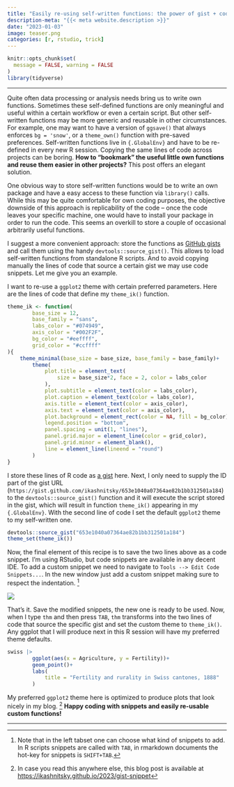 ```yaml
---
title: "Easily re-using self-written functions: the power of gist + code snippet duo"
description-meta: "{{< meta website.description >}}"
date: "2023-01-03"
image: teaser.png
categories: [r, rstudio, trick]
---
```


```r
knitr::opts_chunk$set(
  message = FALSE, warning = FALSE
)
library(tidyverse)
```

***

Quite often data processing or analysis needs bring us to write own functions. Sometimes these self-defined functions are only meaningful and useful within a certain workflow or even a certain script. But other self-written functions may be more generic and reusable in other circumstances. For example, one may want to have a version of `ggsave()` that always enforces `bg = 'snow'`, or a `theme_own()` function with pre-saved preferences. Self-written functions live in `{.GlobalEnv}` and have to be re-defined in every new R session. Copying the same lines of code across projects can be boring. **How to "bookmark" the useful little own functions and reuse them easier in other projects?** This post offers an elegant solution.

One obvious way to store self-written functions would be to write an own package and have a easy access to these function via `library()` calls. While this may be quite comfortable for own coding purposes, the objective downside of this approach is replicability of the code -- once the code leaves your specific machine, one would have to install your package in order to run the code. This seems an overkill to store a couple of occasional arbitrarily useful functions. 

I suggest a more convenient approach: store the functions as [GitHub gists][gists] and call them using the handy `devtools::source_gist()`. This allows to load self-written functions from standalone R scripts. And to avoid copying manually the lines of code that source a certain gist we may use code snippets. Let me give you an example.

I want to re-use a `ggplot2` theme with certain preferred parameters. Here are the lines of code that define my `theme_ik()` function.

```r
theme_ik <- function(
        base_size = 12,
        base_family = "sans",
        labs_color = "#074949",
        axis_color = "#002F2F",
        bg_color = "#eeffff",
        grid_color = "#ccffff"
){
    theme_minimal(base_size = base_size, base_family = base_family)+
        theme(
            plot.title = element_text(
                size = base_size*2, face = 2, color = labs_color
            ),
            plot.subtitle = element_text(color = labs_color),
            plot.caption = element_text(color = labs_color),
            axis.title = element_text(color = axis_color),
            axis.text = element_text(color = axis_color),
            plot.background = element_rect(color = NA, fill = bg_color),
            legend.position = "bottom",
            panel.spacing = unit(1, "lines"),
            panel.grid.major = element_line(color = grid_color),
            panel.grid.minor = element_blank(),
            line = element_line(lineend = "round")
        )
}
```

I store these lines of R code as [a gist][gist] here. Next, I only need to supply the ID part of the gist URL (`https://gist.github.com/ikashnitsky/653e1040a07364ae82b1bb312501a184`) to the `devtools::source_gist()` function and it will execute the script stored in the gist, which will result in function `theme_ik()` appearing in my `{.GlobalEnv}`. With the second line of code I set the default `ggplot2` theme to my self-written one. 

```r
devtools::source_gist("653e1040a07364ae82b1bb312501a184")
theme_set(theme_ik())
```

Now, the final element of this recipe is to save the two lines above as a code snippet. I'm using RStudio, but code snippets are available in any decent IDE. To add a custom snippet we need to navigate to `Tools --> Edit Code Snippets...`. In the new window just add a custom snippet making sure to respect the indentation. [^1]  

[![](snippet.png)](https://ikashnitsky.github.io/2023/gist-snippet/snippet.png)  

That's it. Save the modified snippets, the new one is ready to be used. Now, when I type `thm` and then press `TAB`, `thm` transforms into the two lines of code that source the specific gist and set the custom theme to `theme_ik()`. Any ggplot that I will produce next in this R session will have my preferred theme defaults.

```r
swiss |> 
        ggplot(aes(x = Agriculture, y = Fertility))+
        geom_point()+
        labs(
            title = "Fertility and rurality in Swiss cantones, 1888"
        )
```


My preferred `ggplot2` theme here is optimized to produce plots that look nicely in my blog. [^2] 
**Happy coding with snippets and easily re-usable custom functions!** 


***

[^1]: Note that in the left tabset one can choose what kind of snippets to add. In R scripts snippets are called with `TAB`, in rmarkdown documents the hot-key for snippets is `SHIFT+TAB`. 
[^2]: In case you read this anywhere else, this blog post is available at [https://ikashnitsky.github.io/2023/gist-snippet][post]

[gists]: https://gist.github.com
[gist]: https://gist.github.com/ikashnitsky/653e1040a07364ae82b1bb312501a184
[post]: https://ikashnitsky.github.io/2023/gist-snippet
